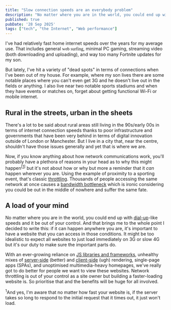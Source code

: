 ```yaml
---
title: "Slow connection speeds are an everybody problem"
description: "No matter where you are in the world, you could end up with dial-up-like speeds and it be out of your control."
published: true
pubDate: '28 Sep 2025'
tags: ["tech", "the Internet", "Web performance"]
---
```



I've had relatively fast home internet speeds over the years for my average use. That includes general <span style="font-family:serif;">web surfing</span>, minimal PC gaming, streaming video (both downloading and uploading), and way too many Fortnite updates for my son.

But lately, I've hit a variety of "dead spots" in terms of connections when I've been out of my house. For example, where my son lives there are some notable places where you can't even get 3G and he doesn't live out in the fields or anything. I also live near two notable sports stadiums and when they have events or matches on, forget about getting functional Wi-Fi or mobile internet.

## Rural in the streets, urban in the sheets

There's a lot to be said about rural areas still living in the 90s/early 00s in terms of internet connection speeds thanks to poor infrastructure and governments that have been very behind in terms of digital innovation outside of London or Manchester. But I live in a city that, near the centre, shouldn't have those issues generally and yet that is where we are.

Now, if you know anything about how network communications work, you'll probably have a plethora of reasons in your head as to why this might happen<sup>[<a href="#in-1">1</a>]</sup> but it's not about how or why but more a reminder that it _can_ happen wherever you are. Using the example of proximity to a sporting event, that's classic [throttling](https://en.wikipedia.org/wiki/Bandwidth_throttling). Thousands of people accessing the same network at once causes a [bandwidth bottleneck](https://en.wikipedia.org/wiki/Internet_bottleneck) which is ironic considering you could be out in the middle of nowhere and suffer the same fate.

## A load of your mind

No matter where you are in the world, you could end up with [dial-up](https://en.wikipedia.org/wiki/Dial-up_Internet_access)-like speeds and it be out of your control. And that brings me to the whole point I decided to write this: if it can happen anywhere you are, it's important to have a website that you can access in those conditions. It might be too idealistic to expect all websites to just load immediately on 3G or slow 4G but it's our duty to make sure the important parts do.

With an ever-growing reliance on [JS libraries and frameworks](https://web.dev/articles/js-libraries-vs-frameworks), unhealthy mixes of [server-side](https://developer.mozilla.org/en-US/docs/Glossary/SSR) (better) and [client-side](https://developer.mozilla.org/en-US/docs/Glossary/CSR) (ugh) rendering, single-page apps (SPAs), and unoptimised multimedia-heavy homepages, we've really got to do better for people we want to view these websites. Network throttling is out of your control as a site owner but building a faster-loading website is. So prioritise that and the benefits will be huge for all involved.

<IcebergNotes>
	<sup id="in-1">1</sup>And yes, I'm aware that no matter how fast your website is, if the server takes so long to respond to the initial request that it times out, it just won't load.
</IcebergNotes>
